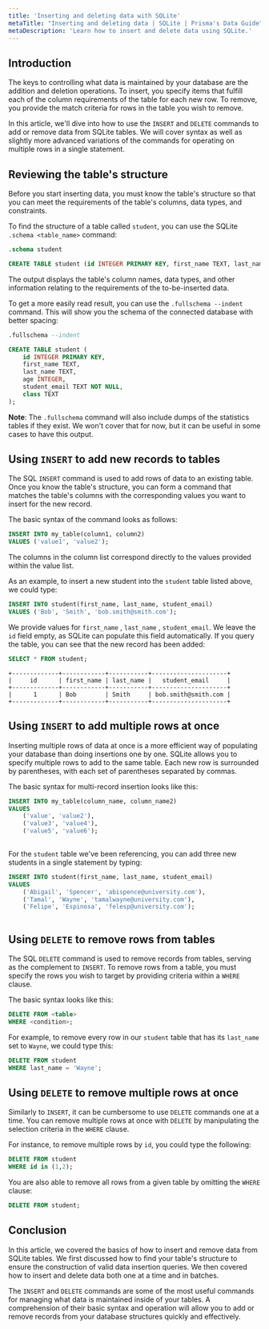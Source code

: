 ```yaml
---
title: 'Inserting and deleting data with SQLite'
metaTitle: "Inserting and deleting data | SQLite | Prisma's Data Guide"
metaDescription: 'Learn how to insert and delete data using SQLite.'
---
```


## Introduction

The keys to controlling what data is maintained by your database are the addition and deletion operations. To insert, you specify items that fulfill each of the column requirements of the table for each new row. To remove, you provide the match criteria for rows in the table you wish to remove.

In this article, we'll dive into how to use the `INSERT` and `DELETE` commands to add or remove data from SQLite tables. We will cover syntax as well as slightly more advanced variations of the commands for operating on multiple rows in a single statement.

## Reviewing the table's structure

Before you start inserting data, you must know the table's structure so that you can meet the requirements of the table's columns, data types, and constraints.

To find the structure of a table called `student`, you can use the SQLite `.schema <table_name>` command:

```sql
.schema student
```

```sql
CREATE TABLE student (id INTEGER PRIMARY KEY, first_name TEXT, last_name TEXT, age INTEGER, student_email TEXT NOT NULL, class TEXT);
```

The output displays the table's column names, data types, and other information relating to the requirements of the to-be-inserted data.

To get a more easily read result, you can use the `.fullschema --indent` command. This will show you the schema of the connected database with better spacing:

```sql
.fullschema --indent
```

```sql
CREATE TABLE student (
	id INTEGER PRIMARY KEY, 
	first_name TEXT, 
	last_name TEXT, 
	age INTEGER, 
	student_email TEXT NOT NULL, 
	class TEXT
);
```

**Note**: The `.fullschema` command will also include dumps of the statistics tables if they exist. We won't cover that for now, but it can be useful in some cases to have this output.

## Using `INSERT` to add new records to tables

The SQL `INSERT` command is used to add rows of data to an existing table. Once you know the table's structure, you can form a command that matches the table's columns with the corresponding values you want to insert for the new record.

The basic syntax of the command looks as follows:

```sql
INSERT INTO my_table(column1, column2)
VALUES ('value1', 'value2');
```

The columns in the column list correspond directly to the values provided within the value list.

As an example, to insert a new student into the `student` table listed above, we could type:

```sql
INSERT INTO student(first_name, last_name, student_email)
VALUES ('Bob', 'Smith', 'bob.smith@smith.com');
```

We provide values for `first_name` , `last_name` , `student_email`. We leave the `id` field empty, as SQLite can populate this field automatically. If you query the table, you can see that the new record has been added:

```sql
SELECT * FROM student;
```

```
+-------------+------------+-----------+---------------------+
|     id      | first_name | last_name |   student_email     |
+-------------+------------+-----------+---------------------+
|      1      | Bob        | Smith     | bob.smith@smith.com |
+-------------+------------+-----------+---------------------+
```

## Using `INSERT` to add multiple rows at once

Inserting multiple rows of data at once is a more efficient way of populating your database than doing insertions one by one. SQLite allows you to specify multiple rows to add to the same table. Each new row is surrounded by parentheses, with each set of parentheses separated by commas.

The basic syntax for multi-record insertion looks like this:

```sql
INSERT INTO my_table(column_name, column_name2)
VALUES
	('value', 'value2'),
	('value3', 'value4'),
	('value5', 'value6');
	
```

For the `student` table we've been referencing, you can add three new students in a single statement by typing:

```sql
INSERT INTO student(first_name, last_name, student_email)
VALUES
	('Abigail', 'Spencer', 'abispence@university.com'),
	('Tamal', 'Wayne', 'tamalwayne@university.com'),
	('Felipe', 'Espinosa', 'felesp@university.com');
	
```

## Using `DELETE` to remove rows from tables

The SQL `DELETE` command is used to remove records from tables, serving as the complement to `INSERT`. To remove rows from a table, you must specify the rows you wish to target by providing criteria within a `WHERE` clause.

The basic syntax looks like this:

```sql
DELETE FROM <table>
WHERE <condition>;
```

For example, to remove every row in our `student` table that has its `last_name` set to `Wayne`, we could type this:

```sql
DELETE FROM student
WHERE last_name = 'Wayne';
```

## Using `DELETE` to remove multiple rows at once

Similarly to `INSERT`, it can be cumbersome to use `DELETE` commands one at a time. You can remove multiple rows at once with `DELETE` by manipulating the selection criteria in the `WHERE` clause.

For instance, to remove multiple rows by `id`, you could type the following:

```sql
DELETE FROM student
WHERE id in (1,2);
```

You are also able to remove all rows from a given table by omitting the `WHERE` clause:

```sql
DELETE FROM student;
```

## Conclusion

In this article, we covered the basics of how to insert and remove data from SQLite tables. We first discussed how to find your table's structure to ensure the construction of valid data insertion queries. We then covered how to insert and delete data both one at a time and in batches.

The `INSERT` and `DELETE` commands are some of the most useful commands for managing what data is maintained inside of your tables. A comprehension of their basic syntax and operation will allow you to add or remove records from your database structures quickly and effectively.


